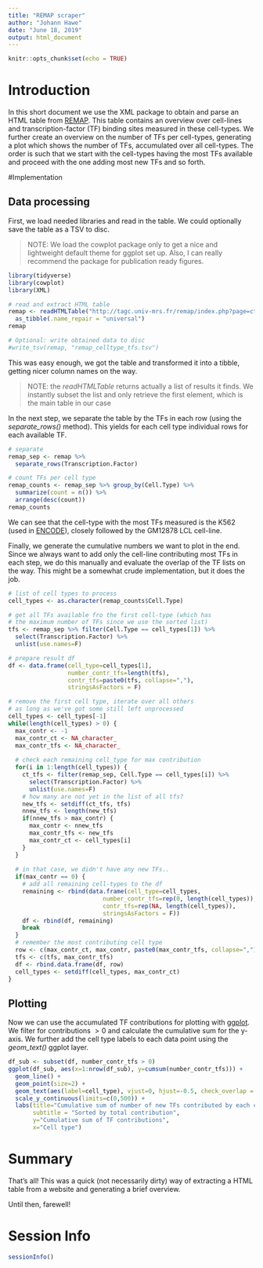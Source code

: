 ---
title: "REMAP scraper"
author: "Johann Hawe"
date: "June 18, 2019"
output: html_document
---

```{r setup, include=FALSE}
knitr::opts_chunk$set(echo = TRUE)
```

# Introduction
In this short document we use the XML package to obtain and parse an HTML table from [REMAP](http://tagc.univ-mrs.fr/remap/index.php?page=ct). This table contains an overview over cell-lines and transcription-factor (TF) binding sites measured in these cell-types.
We further create an overview on the number of TFs per cell-types, generating a plot which shows the number of TFs, accumulated over all cell-types. The order is such that we start with the cell-types having the most TFs available and proceed with the one adding most new TFs and so forth.

#Implementation

## Data processing
First, we load needed libraries and read in the table. We could optionally save the table as a TSV to disc.

> NOTE: We load the cowplot package only to get a nice and lightweight default theme for ggplot set up. Also,
> I can really recommend the package for publication ready figures.

```{r}
library(tidyverse)
library(cowplot)
library(XML)

# read and extract HTML table
remap <- readHTMLTable("http://tagc.univ-mrs.fr/remap/index.php?page=ct")[[1]] %>%
  as_tibble(.name_repair = "universal")
remap

# Optional: write obtained data to disc
#write_tsv(remap, "remap_celltype_tfs.tsv")
```

This was easy enough, we got the table and transformed it into a tibble, getting nicer column names on the way.

> NOTE: the *readHTMLTable* returns actually a list of results it finds. We instantly subset the list and only retrieve the first element, which is the main table in our case

In the next step, we separate the table by the TFs in each row (using the *separate_rows()* method). This yields for each cell type individual rows for each available TF.

```{r}
# separate
remap_sep <- remap %>%
  separate_rows(Transcription.Factor)

# count TFs per cell type
remap_counts <- remap_sep %>% group_by(Cell.Type) %>%
  summarize(count = n()) %>%
  arrange(desc(count))
remap_counts
```

We can see that the cell-type with the most TFs measured is the K562 (used in [ENCODE](https://www.encodeproject.org/)), closely followed by the GM12878 LCL cell-line.

Finally, we generate the cumulative numbers we want to plot in the end. Since we always want to add only the cell-line contributing most TFs in  each step, we do this manually and evaluate the overlap of the TF lists on the way. This might be a somewhat crude implementation, but it does the job.

```{r}
# list of cell types to process
cell_types <- as.character(remap_counts$Cell.Type)

# get all TFs available fro the first cell-type (which has 
# the maximum number of TFs since we use the sorted list)
tfs <- remap_sep %>% filter(Cell.Type == cell_types[1]) %>%
  select(Transcription.Factor) %>% 
  unlist(use.names=F)

# prepare result df
df <- data.frame(cell_type=cell_types[1], 
                 number_contr_tfs=length(tfs), 
                 contr_tfs=paste0(tfs, collapse=","),
                 stringsAsFactors = F)

# remove the first cell type, iterate over all others
# as long as we've got some still left unprocessed
cell_types <- cell_types[-1]
while(length(cell_types) > 0) {
  max_contr <- -1
  max_contr_ct <- NA_character_
  max_contr_tfs <- NA_character_
  
  # check each remaining cell_type for max contribution
  for(i in 1:length(cell_types)) {
    ct_tfs <- filter(remap_sep, Cell.Type == cell_types[i]) %>%
      select(Transcription.Factor) %>% 
      unlist(use.names=F)
    # how many are not yet in the list of all tfs?
    new_tfs <- setdiff(ct_tfs, tfs)
    nnew_tfs <- length(new_tfs)
    if(nnew_tfs > max_contr) {
      max_contr <- nnew_tfs
      max_contr_tfs <- new_tfs
      max_contr_ct <- cell_types[i]
    }
  }
  
  # in that case, we didn't have any new TFs..
  if(max_contr == 0) {
    # add all remaining cell-types to the df
    remaining <- rbind(data.frame(cell_type=cell_types, 
                           number_contr_tfs=rep(0, length(cell_types)),
                           contr_tfs=rep(NA, length(cell_types)),
                           stringsAsFactors = F))
    df <- rbind(df, remaining)
    break
  }
  # remember the most contributing cell type
  row <- c(max_contr_ct, max_contr, paste0(max_contr_tfs, collapse=","))
  tfs <- c(tfs, max_contr_tfs)
  df <- rbind.data.frame(df, row)
  cell_types <- setdiff(cell_types, max_contr_ct)
}


```

## Plotting

Now we can use the accumulated TF contributions for plotting with [ggplot](https://ggplot2.tidyverse.org/).
We filter for contributions $\gt 0$ and calculate the cumulative sum for the y-axis.
We further add the cell type labels to each data point using the *geom_text()* ggplot layer.

```{r}
df_sub <- subset(df, number_contr_tfs > 0)
ggplot(df_sub, aes(x=1:nrow(df_sub), y=cumsum(number_contr_tfs))) + 
  geom_line() + 
  geom_point(size=2) + 
  geom_text(aes(label=cell_type), vjust=0, hjust=-0.5, check_overlap = F, angle=-25) + 
  scale_y_continuous(limits=c(0,500)) +
  labs(title="Cumulative sum of number of new TFs contributed by each cell-type",
       subtitle = "Sorted by total contribution",
       y="Cumulative sum of TF contributions",
       x="Cell type")
```

# Summary
That's all! This was a quick (not necessarily dirty) way of extracting a HTML table from a website and generating a brief overview.


Until then, farewell!

# Session Info
```{r}
sessionInfo()
```

